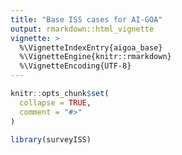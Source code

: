 ```yaml
---
title: "Base ISS cases for AI-GOA"
output: rmarkdown::html_vignette
vignette: >
  %\VignetteIndexEntry{aigoa_base}
  %\VignetteEngine{knitr::rmarkdown}
  %\VignetteEncoding{UTF-8}
---
```


```r
knitr::opts_chunk$set(
  collapse = TRUE,
  comment = "#>"
)
```

```r
library(surveyISS)
```
